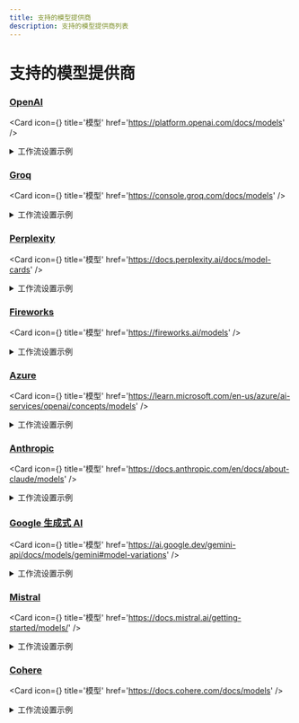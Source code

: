 ```yaml
---
title: 支持的模型提供商
description: 支持的模型提供商列表
---
```



# 支持的模型提供商

### [OpenAI](https://openai.com/)

<Card
  icon={<BookOpenIcon />}
  title='模型'
  href='https://platform.openai.com/docs/models'
/>

<details>
<summary>工作流设置示例</summary>
<div>

```yaml filename="gpt-translate.yml"
- name: 运行 GPT 翻译
  if: contains(github.event.comment.body, '/gpt-translate')
  uses: 3ru/gpt-translate@master
  with:
    apikey: ${{ secrets.OPENAI_API_KEY }}
    provider: 'openai'
    model: 'gpt-4o'
```

</div></details>

### [Groq](https://groq.com/)

<Card
  icon={<BookOpenIcon />}
  title='模型'
  href='https://console.groq.com/docs/models'
/>

<details>
<summary>工作流设置示例</summary>
<div>

<Callout type='info' emoji='ℹ️'>
  Groq 通过 [**OpenAI API 兼容性**](https://console.groq.com/docs/openai)
  提供支持。因此，`provider` 应设置为 `openai`。
</Callout>

```yaml filename="gpt-translate.yml"
- name: 运行 GPT 翻译
  if: contains(github.event.comment.body, '/gpt-translate')
  uses: 3ru/gpt-translate@master
  with:
    apikey: ${{ secrets.OPENAI_API_KEY }}
    provider: 'openai'
    model: 'llama3-8b-8192'
```

</div></details>

### [Perplexity](https://docs.perplexity.ai/)

<Card
  icon={<BookOpenIcon />}
  title='模型'
  href='https://docs.perplexity.ai/docs/model-cards'
/>

<details>
<summary>工作流设置示例</summary>
<div>

<Callout type='info' emoji='ℹ️'>
  Perplexity 通过 **OpenAI API 兼容性** 提供支持。因此，`provider` 应设置为
  `openai`。
</Callout>

```yaml filename="gpt-translate.yml"
- name: 运行 GPT 翻译
  if: contains(github.event.comment.body, '/gpt-translate')
  uses: 3ru/gpt-translate@master
  with:
    apikey: ${{ secrets.OPENAI_API_KEY }}
    provider: 'openai'
    model: 'llama-3-sonar-large-32k-chat'
```

</div></details>

### [Fireworks](https://fireworks.ai/)

<Card icon={<BookOpenIcon />} title='模型' href='https://fireworks.ai/models' />

<details>
<summary>工作流设置示例</summary>
<div>

<Callout type='info' emoji='ℹ️'>
  Fireworks 通过 **OpenAI API 兼容性** 提供支持。因此，`provider` 应设置为
  `openai`。
</Callout>

```yaml filename="gpt-translate.yml"
- name: 运行 GPT 翻译
  if: contains(github.event.comment.body, '/gpt-translate')
  uses: 3ru/gpt-translate@master
  with:
    apikey: ${{ secrets.OPENAI_API_KEY }}
    provider: 'openai'
    model: 'accounts/fireworks/models/firefunction-v2'
```

</div></details>

### [Azure](https://azure.microsoft.com/en-us/products/ai-services/openai-service)

<Card
  icon={<BookOpenIcon />}
  title='模型'
  href='https://learn.microsoft.com/en-us/azure/ai-services/openai/concepts/models'
/>

<details>
<summary>工作流设置示例</summary>
<div>

```yaml filename="gpt-translate.yml"
- name: 运行 GPT 翻译
  if: contains(github.event.comment.body, '/gpt-translate')
  uses: 3ru/gpt-translate@master
  with:
    apikey: ${{ secrets.AZURE_API_KEY }}
    provider: 'azure'
    model: 'your-deployment-name'
```

在 Actions secrets 变量 `AZURE_RESOURCE_NAME` 中设置您的 Azure 资源名称。

</div></details>

### [Anthropic](https://www.anthropic.com/)

<Card
  icon={<BookOpenIcon />}
  title='模型'
  href='https://docs.anthropic.com/en/docs/about-claude/models'
/>

<details>
<summary>工作流设置示例</summary>
<div>

```yaml filename="gpt-translate.yml"
- name: 运行 GPT 翻译
  if: contains(github.event.comment.body, '/gpt-translate')
  uses: 3ru/gpt-translate@master
  with:
    apikey: ${{ secrets.ANTHROPIC_API_KEY }}
    provider: 'anthropic'
    model: 'claude-3-5-sonnet-20240620'
```

</div></details>

### [Google 生成式 AI](https://ai.google/discover/generativeai/)

<Card
  icon={<BookOpenIcon />}
  title='模型'
  href='https://ai.google.dev/gemini-api/docs/models/gemini#model-variations'
/>

<details>
<summary>工作流设置示例</summary>
<div>

```yaml filename="gpt-translate.yml"
- name: 运行 GPT 翻译
  if: contains(github.event.comment.body, '/gpt-translate')
  uses: 3ru/gpt-translate@master
  with:
    apikey: ${{ secrets.GOOGLE_GENERATIVE_AI_API_KEY }}
    provider: 'google'
    model: 'models/gemini-1.5-pro'
```

</div></details>

### [Mistral](https://mistral.ai/)

<Card
  icon={<BookOpenIcon />}
  title='模型'
  href='https://docs.mistral.ai/getting-started/models/'
/>

<details>
<summary>工作流设置示例</summary>
<div>

```yaml filename="gpt-translate.yml"
- name: 运行 GPT 翻译
  if: contains(github.event.comment.body, '/gpt-translate')
  uses: 3ru/gpt-translate@master
  with:
    apikey: ${{ secrets.MISTRAL_API_KEY }}
    provider: 'mistral'
    model: 'open-mistral-7b'
```

</div></details>

### [Cohere](https://cohere.com/)

<Card
  icon={<BookOpenIcon />}
  title='模型'
  href='https://docs.cohere.com/docs/models'
/>

<details>
<summary>工作流设置示例</summary>
<div>

```yaml filename="gpt-translate.yml"
- name: 运行 GPT 翻译
  if: contains(github.event.comment.body, '/gpt-translate')
  uses: 3ru/gpt-translate@master
  with:
    apikey: ${{ secrets.COHERE_API_KEY }}
    provider: 'cohere'
    model: 'command-r-plus'
```

</div></details>
